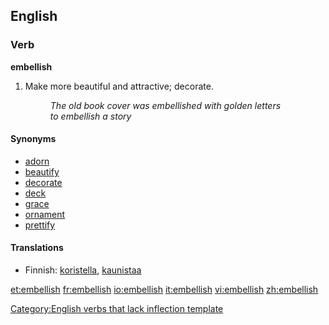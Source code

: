 ==English==

===Verb===
'''embellish'''[[Category:English verbs that lack inflection template]]

# Make more beautiful and attractive; decorate.
#:''The old book cover was embellished with golden letters''
#:''to embellish a story''

====Synonyms====
*[[adorn]]
*[[beautify]]
*[[decorate]]
*[[deck]]
*[[grace]]
*[[ornament]]
*[[prettify]]

====Translations====
{{trans-top|decorate}}
*Finnish: [[koristella]], [[kaunistaa]]
{{trans-mid}}
{{trans-bottom}}

[[et:embellish]]
[[fr:embellish]]
[[io:embellish]]
[[it:embellish]]
[[vi:embellish]]
[[zh:embellish]]
